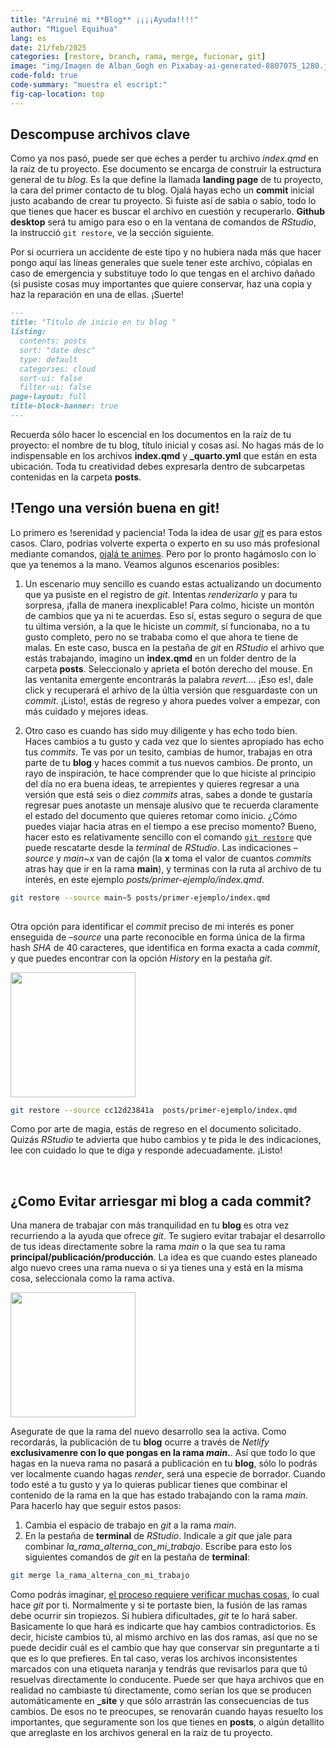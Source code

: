 ```yaml
---
title: "Arruiné mi **Blog** ¡¡¡¡Ayuda!!!!"
author: "Miguel Equihua"
lang: es
date: 21/feb/2025
categories: [restore, branch, rama, merge, fucionar, git]
image: "img/Imagen de Alban_Gogh en Pixabay-ai-generated-8807075_1280.jpg"
code-fold: true
code-summary: "muestra el escript:"
fig-cap-location: top
---
```


## Descompuse archivos clave

Como ya nos pasó, puede ser que eches a perder tu archivo _index.qmd_ en la raíz de tu proyecto. Ese documento se encarga de construir la estructura general de tu _blog_. Es la que define la llamada **landing page** de tu proyecto, la cara del primer contacto de tu blog. Ojalá hayas echo un **commit** inicial justo acabando de crear tu proyecto. Si fuiste así de sabia o sabio, todo lo que tienes que hacer es buscar el archivo en cuestión y recuperarlo. **Github desktop** será tu amigo para eso o en la ventana de comandos de _RStudio_, la instrucció `git restore`, ve la sección siguiente.

Por si ocurriera un accidente de este tipo y no hubiera nada más que hacer pongo aquí las líneas generales que suele tener este archivo, cópialas en caso de emergencia y substituye todo lo que tengas en el archivo dañado (si pusiste cosas muy importantes que quiere conservar, haz una copia y haz la reparación en una de ellas. ¡Suerte!


``` md
---
title: "Título de inicio en tu blog "
listing:    
  contents: posts
  sort: "date desc"
  type: default
  categories: cloud
  sort-ui: false
  filter-ui: false
page-layout: full
title-block-banner: true
---
```

Recuerda sólo hacer lo escencial en los documentos en la raíz de tu proyecto: el nombre de tu blog, título inicial y cosas así. No hagas más de lo indispensable en los archivos  **index.qmd** y **\_quarto.yml** que están en esta ubicación. Toda tu creatividad debes expresarla dentro de subcarpetas contenidas en la carpeta **posts**.
      

## !Tengo una versión buena en git!

Lo primero es !serenidad y paciencia! Toda la idea de usar [_git_](https://git-scm.com/book/en/v2) es para estos casos. Claro, podrías volverte experta o experto en su uso más profesional mediante comandos, [ojalá te animes](https://www.epirhandbook.com/es/new_pages/collaboration.es.html). Pero por lo pronto hagámoslo con lo que ya tenemos a la mano. Veamos algunos escenarios posibles:

1. Un escenario muy sencillo es cuando estas actualizando un documento que ya pusiste en el registro de _git_. Intentas _renderizarlo_ y para tu sorpresa, ¡falla de manera inexplicable! Para colmo, hiciste un montón de cambios que ya ni te acuerdas. Eso sí, estas seguro o segura de que tu última versión, a la que le hiciste un _commit_, sí funcionaba, no a tu gusto completo, pero no se trababa como el que ahora te tiene de malas. En este caso, busca en la pestaña de _git_ en _RStudio_ el arhivo que estás trabajando, imagino un **index.qmd** en un folder dentro de la carpeta **posts**. Seleccionalo y aprieta el botón derecho del mouse. En las ventanita emergente encontrarás la palabra _revert..._. ¡Eso es!, dale click y recuperará el arhivo de la últia versión que resguardaste con un _commit_. ¡Listo!, estás de regreso y ahora puedes volver a empezar, con más cuidado y mejores ideas.

2. Otro caso es cuando has sido muy diligente y has echo todo bien. Haces cambios a tu gusto y cada vez que lo sientes apropiado has echo tus _commits_. Te vas por un tesito, cambias de humor, trabajas en otra parte de tu **blog** y haces commit a tus nuevos cambios. De pronto, un rayo de inspiración, te hace comprender que lo que hiciste al principio del día no era buena ideas, te arrepientes y quieres regresar a una versión que está seis o diez _commits_ atras, sabes a donde te gustaría regresar pues anotaste un mensaje alusivo que te recuerda claramente el estado del documento que quieres retomar como inicio. ¿Cómo puedes viajar hacia atras en el tiempo a ese preciso momento? Bueno, hacer esto es relativamente sencillo con el comando [`git restore`](https://git-scm.com/docs/git-restore) que puede rescatarte desde la _terminal_ de _RStudio_. Las indicaciones _--source_ y _main~x_ van de cajón (la **x** toma el valor de cuantos _commits_ atras hay que ir en la rama **main**), y terminas con la ruta al archivo de tu interés, en este ejemplo _posts/primer-ejemplo/index.qmd_. 


```.bash
git restore --source main~5 posts/primer-ejemplo/index.qmd
 
```


:::: {layout="[1,1]"}
Otra opción para identificar el _commit_ preciso de mi interés es poner enseguida de _--source_ una parte reconocible en forma única de la firma hash *SHA* de 40 caracteres, que identifica en forma exacta a cada _commit_, y que puedes encontrar con la opción _History_ en la pestaña _git_.

![](img/restaurar-a-un-commit-dado.png){width=200 fig-align="right"}

::::

```.bash
git restore --source cc12d23841a  posts/primer-ejemplo/index.qmd

```


Como por arte de magia, estás de regreso en el documento solicitado. Quizás _RStudio_ te advierta que hubo cambios y te pida le des indicaciones, lee con cuidado lo que te diga y responde adecuadamente. ¡Listo!

\ 

## ¿Como Evitar arriesgar mi **blog** a cada commit?

:::: {layout="[1,1]"}
Una manera de trabajar con más tranquilidad en tu **blog** es otra vez recurriendo a la ayuda que ofrece _git_. Te sugiero evitar trabajar el desarrollo de tus ideas directamente sobre la rama _main_ o la que sea tu rama **principal/publicación/producción**. La idea es que cuando estes planeado algo nuevo crees una rama nueva o si ya tienes una y está en la misma cosa, seleccionala como la rama activa.

![](img/git-rama-nueva.png){width=200 fig-align="right"}
::::

Asegurate de que la rama del nuevo desarrollo sea la activa. Como recordarás, la publicación de tu **blog** ocurre a través de _Netlify_ **exclusivamenre con lo que pongas en la rama _main_.**. Así que todo lo que hagas en la nueva rama no pasará a publicación en tu **blog**, sólo lo podrás ver localmente cuando hagas _render_, será una especie de borrador. Cuando todo esté a tu gusto y ya lo quieras publicar tienes que combinar el contenido de la rama en la que has estado trabajando con la rama _main_. Para hacerlo hay que seguir estos pasos:

1. Cambia el espacio de trabajo en _git_ a la rama _main_.
2. En la pestaña de **terminal** de _RStudio_. Indicale a _git_ que jale para combinar *la_rama_alterna_con_mi_trabajo*. Escribe para esto los siguientes comandos de _git_ en la pestaña de **terminal**:

```.bash
git merge la_rama_alterna_con_mi_trabajo

```

Como podrás imaginar, [el proceso requiere verificar muchas cosas](https://git-scm.com/book/en/v2/Git-Branching-Basic-Branching-and-Merging), lo cual hace _git_ por ti. Normalmente y si te portaste bien, la fusión de las ramas debe ocurrir sin tropiezos. Si hubiera dificultades, _git_ te lo hará saber. Basicamente lo que hará es indicarte que hay cambios contradictorios. Es decir, hiciste cambios tú, al mismo archivo en las dos ramas, así que no se puede decidir cuál es el cambio que hay que conservar sin preguntarte a ti que es lo que prefieres. En tal caso, veras los archivos inconsistentes marcados con una etiqueta naranja y tendrás que revisarlos para que tú resuelvas directamente lo conducente. Puede ser que haya archivos que en realidad no cambiaste tú directamente, como serían los que se producen automáticamente en **\_site** y que sólo arrastrán las consecuencias de tus cambios. De esos no te preocupes, se renovarán cuando hayas resuelto los importantes, que seguramente son los que tienes en **posts**, o algún detallito que arreglaste en los archivos general en la raíz de tu proyecto.



